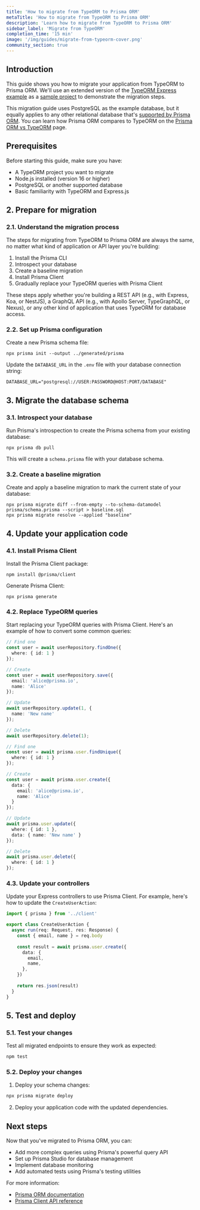 ```yaml
---
title: 'How to migrate from TypeORM to Prisma ORM'
metaTitle: 'How to migrate from TypeORM to Prisma ORM'
description: 'Learn how to migrate from TypeORM to Prisma ORM'
sidebar_label: 'Migrate from TypeORM'
completion_time: '15 min'
image: '/img/guides/migrate-from-typeorm-cover.png'
community_section: true
---
```


## Introduction

This guide shows you how to migrate your application from TypeORM to Prisma ORM. We'll use an extended version of the [TypeORM Express example](https://github.com/typeorm/typescript-express-example/) as a [sample project](https://github.com/prisma/migrate-from-typeorm-to-prisma) to demonstrate the migration steps.

This migration guide uses PostgreSQL as the example database, but it equally applies to any other relational database that's [supported by Prisma ORM](/orm/reference/supported-databases). You can learn how Prisma ORM compares to TypeORM on the [Prisma ORM vs TypeORM](/orm/more/comparisons/prisma-and-typeorm) page.

## Prerequisites

Before starting this guide, make sure you have:

- A TypeORM project you want to migrate
- Node.js installed (version 16 or higher)
- PostgreSQL or another supported database
- Basic familiarity with TypeORM and Express.js

## 2. Prepare for migration

### 2.1. Understand the migration process

The steps for migrating from TypeORM to Prisma ORM are always the same, no matter what kind of application or API layer you're building:

1. Install the Prisma CLI
2. Introspect your database
3. Create a baseline migration
4. Install Prisma Client
5. Gradually replace your TypeORM queries with Prisma Client

These steps apply whether you're building a REST API (e.g., with Express, Koa, or NestJS), a GraphQL API (e.g., with Apollo Server, TypeGraphQL, or Nexus), or any other kind of application that uses TypeORM for database access.

### 2.2. Set up Prisma configuration

Create a new Prisma schema file:

```terminal
npx prisma init --output ../generated/prisma
```

Update the `DATABASE_URL` in the `.env` file with your database connection string:

```env
DATABASE_URL="postgresql://USER:PASSWORD@HOST:PORT/DATABASE"
```

## 3. Migrate the database schema

### 3.1. Introspect your database

Run Prisma's introspection to create the Prisma schema from your existing database:

```terminal
npx prisma db pull
```

This will create a `schema.prisma` file with your database schema.

### 3.2. Create a baseline migration

Create and apply a baseline migration to mark the current state of your database:

```terminal
npx prisma migrate diff --from-empty --to-schema-datamodel prisma/schema.prisma --script > baseline.sql
npx prisma migrate resolve --applied "baseline"
```

## 4. Update your application code

### 4.1. Install Prisma Client

Install the Prisma Client package:

```terminal
npm install @prisma/client
```

Generate Prisma Client:

```terminal
npx prisma generate
```

### 4.2. Replace TypeORM queries

Start replacing your TypeORM queries with Prisma Client. Here's an example of how to convert some common queries:

<TabbedContent code>

<TabItem value="TypeORM">

```typescript
// Find one
const user = await userRepository.findOne({ 
  where: { id: 1 } 
});

// Create
const user = await userRepository.save({
  email: 'alice@prisma.io',
  name: 'Alice'
});

// Update
await userRepository.update(1, { 
  name: 'New name' 
});

// Delete
await userRepository.delete(1);
```

</TabItem>

<TabItem value="Prisma Client">

```typescript
// Find one
const user = await prisma.user.findUnique({ 
  where: { id: 1 } 
});

// Create
const user = await prisma.user.create({
  data: {
    email: 'alice@prisma.io',
    name: 'Alice'
  }
});

// Update
await prisma.user.update({
  where: { id: 1 },
  data: { name: 'New name' }
});

// Delete
await prisma.user.delete({
  where: { id: 1 }
});
```

</TabItem>

</TabbedContent>

### 4.3. Update your controllers

Update your Express controllers to use Prisma Client. For example, here's how to update the `CreateUserAction`:

```typescript
import { prisma } from '../client'

export class CreateUserAction {
  async run(req: Request, res: Response) {
    const { email, name } = req.body
    
    const result = await prisma.user.create({
      data: {
        email,
        name,
      },
    })
    
    return res.json(result)
  }
}
```

## 5. Test and deploy

### 5.1. Test your changes

Test all migrated endpoints to ensure they work as expected:

```bash
npm test
```

### 5.2. Deploy your changes

1. Deploy your schema changes:
```bash
npx prisma migrate deploy
```

2. Deploy your application code with the updated dependencies.

## Next steps

Now that you've migrated to Prisma ORM, you can:

- Add more complex queries using Prisma's powerful query API
- Set up Prisma Studio for database management
- Implement database monitoring
- Add automated tests using Prisma's testing utilities

For more information:
- [Prisma ORM documentation](/orm)
- [Prisma Client API reference](/orm/prisma-client)
